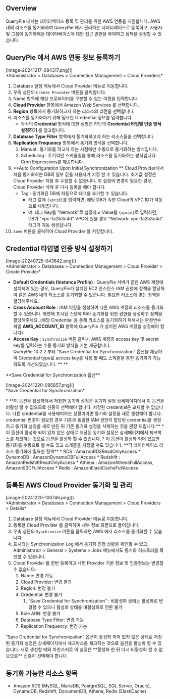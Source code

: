 
## Overview
QueryPie 에서는 데이터베이스 등록 및 관리를 위한 AWS 연동을 지원합니다. AWS 내의 리소스를 동기화하여 QueryPie 에서 관리하는 데이터베이스로 등록하고, 사용자 및 그룹에 동기화해온 데이터베이스에 대한 접근 권한을 부여하고 정책을 설정할 수 있습니다.



## QueryPie 에서 AWS 연동 정보 등록하기
<p align="center">
<div>[image-20241217-084317.png]()</div>
*Administrator &gt; Databases &gt; Connection Management &gt; Cloud Providers*
</p>



1. Database 설정 메뉴에서 Cloud Provider 메뉴로 이동합니다.
2. 우측 상단의 `Create Provider` 버튼을 클릭합니다.
3. Name 항목에 해당 프로바이더를 구분할 수 있는 이름을 입력합니다.
4.  **Cloud Provider**  항목에서 Amazon Web Services 를 선택합니다.
5.  **Region**  항목에서 동기화하고자 하는 리소스의 리전을 선택합니다.
6. 리소스를 동기화하기 위해 필요한 Credential 정보를 입력합니다.
    * 각각의  **Credential**  방식에 대한 설명은 하단의  **Credential 타입별 인증 방식 설정하기** 를 참고합니다.
7.  **Database Type Filter**  항목에서 동기화하고자 하는 리소스들을 선택합니다. 
8.  **Replication Frequency**  항목에서 동기화 방식을 선택합니다.
    1. Manual : 동기화를 하고자 하는 시점에만 수동으로 동기화하는 방식입니다.
    2. Scheduling : 주기적인 스케쥴링을 통해 리소스를 동기화하는 방식입니다. Cron Expressions를 제공합니다.
9.  **Auto Configuration Upon Initial Synchronization ** Cloud Provider에서 처음 동기화하는 DB의 일부 값을 사용자가 지정 할 수 있습니다. 초기값 설정은 Cloud Provider 저장 후 수정할 수 없습니다. 이 설정의 변경이 필요한 경우, Cloud Provider 삭제 후 다시 등록을 해야 합니다.
    * Tag : 동기화된 DB에 자동으로 태그를 추가할 수 있습니다.
        * 태그 값에 `{vpcid}`를 입력하면, 해당 DB가 속한 Cloud의 VPC ID가 자동으로 채워집니다.
        * 예: 태그 Key를 "Network"로 설정하고 Value를 `{vpcid}`로 입력하면, DB가 "vpc-1a2b3c4d" VPC에 있을 경우 "Network: vpc-1a2b3c4d" 태그가 자동 생성됩니다.
10. `Save` 버튼을 클릭하여 Cloud Provider 를 저장합니다.



## Credential 타입별 인증 방식 설정하기
<p align="center">
<div>[image-20240725-043642.png]()</div>
*Administrator &gt; Databases &gt; Connection Management &gt; Cloud Provider &gt; Create Provider*
</p>



*  **Default Credentials (Instance Profile)**  : QueryPie 서버가 같은 AWS 계정에 설치되어 있는 경우, QueryPie가 설치된 EC2 인스턴스 IAM 권한에 정책을 할당하여 같은 AWS 내의 리소스를 동기화할 수 있습니다. 필요한 리소스에 맞는 정책을 할당해주세요.
*  **Cross Account Role**  : IAM 역할을 생성하여 다른 AWS 계정의 리소스를 동기화할 수 있습니다. 화면에 표시된 스텝에 따라 동기화를 위한 권한을 생성하고 정책을 할당해주세요. (해당 Credential 을 통해 리소스를 동기화하기 위해서는 환경변수 파일  **AWS_ACCOUNT_ID**  항목에 QueryPie 가 설치된 AWS 계정을 설정해야 합니다)
*  **Access Key**  : `Synchronize` 버튼 클릭시 AWS 계정의 access key 및 secret key를 입력하는 수동 동기화 방식을 기본 제공합니다. <br/>QueryPie 10.2.2 부터 “Save Credential for Synchronization” 옵션을 제공하여 Credential type로 access key를 사용 할 때도 스케줄을 통한 동기화가 가능하도록 개선되었습니다.  ** ** 

<Callout type="important">
 **Save Credential for Synchronization 옵션** 
<p align="center">
<div>[image-20241220-095857.png]()</div>
*Save Credential for Synchronization*
</p>
*  **이 옵션을 활성화해서 저장한 동기화 설정은 동기화 설정 상세페이지에서 이 옵션을 비활성 할 수 없으므로 신중히 선택해야 합니다. 저장된 credential은 교체할 수 없습니다. 다른 credential을 사용해야하는 상황이라면 동기화 설정을 새로 생성해야 합니다. credential 변경이 필요한 경우 기존과 동일한 IAM 권한이 할당된 credential을 생성하고 동기화 설정을 새로 만든 뒤 기존 동기화 설정을 삭제하는 것을 권장 드립니다.** 
* 이 옵션이 활성화 되어 있지 않은 상태로 저장된 동기화 설정은 상세페이지에서 체크박스를 체크하는 것으로 옵션을 활성화 할 수 있습니다. 
* 이 옵션이 활성화 되어 있으면 동기화를 수동으로 할 수도 있고 스케줄을 지정할 수도 있습니다.
</Callout>



<Callout type="info">
 **각 데이터베이스 리소스 동기화에 필요한 정책** 
* RDS : AmazonRDSReadOnlyAccess
* DynamoDB : AmazonDynamoDBFullAccess
* Redshift : AmazonRedshiftReadOnlyAccess
* Athena : AmazonAthenaFullAccess, AmazonS3DFullAccess
* Redis : AmazonElastiCacheFullAccess
</Callout>



## 등록된 AWS Cloud Provider 동기화 및 관리


<p align="center">
<div>[image-20241220-100746.png]()</div>
*Administrator &gt; Databases &gt; Connection Management &gt; Cloud Providers &gt; Details*
</p>



1. Database 설정 메뉴에서 Cloud Provider 메뉴로 이동합니다.
2. 등록한 Cloud Provider 를 클릭하여 세부 정보 화면으로 들어갑니다.
3. 우측 상단의 `Synchronize` 버튼을 클릭하면 AWS 에서 리소스를 동기화할 수 있습니다.
4. 표시되는 Synchronization Log 에서 동기화 진행 상황을 확인할 수 있고, Administrator &gt; General &gt; Systems &gt; Jobs 메뉴에서도 동기화 히스토리를 확인할 수 있습니다.
5. Cloud Provider 를 한번 등록하고 나면 Provider 기본 정보 및 인증정보는 변경할 수 없습니다.
    1. Name: 변경 가능
    2. Cloud Provider: 변경 불가
    3. Region: 변경 불가
    4. Credential: 변경 불가
        1. “Save Credential for Synchronization” : 비활성화 상태는 활성화로 변경할 수 있으나 활성화 상태를 비활성화로 전환 불가
    5. Role ARN: 변경 불가
    6. Database Type Filter: 변경 가능
    7. Replication Frequency: 변경 가능

<Callout type="important">
“Save Credential for Synchronization” 옵션이 활성화 되어 있지 않은 상태로 저장된 동기화 설정은 상세페이지에서 체크박스를 체크하는 것으로 옵션을 활성화 할 수 있습니다. 새로 생성할 때와 마찬가지로 이 설정은  **활성화 한 뒤 다시 비활성화 할 수 없으므로**  신중히 선택해야 합니다.
</Callout>

## 동기화 가능한 리소스 항목
* Amazon RDS (MySQL, MariaDB, PostgreSQL, SQL Server, Oracle), DynamoDB, Redshift, DocumentDB, Athena, Redis (ElastiCache)
